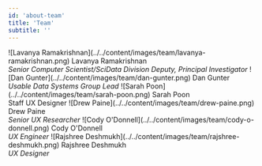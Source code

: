 ```yaml
---
id: 'about-team'
title: 'Team'
subtitle: ''
---
```



<Hero>
<Grid container columnSpacing={8}>
    <Grid item sm={4}>
	 <Box
    	sx={{
    	  textAlign: 'center',
          border: '2px dotted',
          borderColor: 'error.main',
          borderRadius: '16px',
          padding: 1,
          marginTop: '32px'
    	}}>
        <Box
		  sx={{
		    width: '200px',
		    '& .gatsby-image-wrapper': {
		      borderRadius: '50%',
		    }
		  }}
		>
		  ![Lavanya Ramakrishnan](../../content/images/team/lavanya-ramakrishnan.png)
		</Box>
		Lavanya Ramakrishnan<br/>
		  <em>Senior Computer Scientist/SciData Division Deputy, Principal Investigator</em>
    </Box>
    </Grid>
    <Grid item sm={4}>
    <Box
    	sx={{
    	  textAlign: 'center',
          border: '2px dotted',
          borderColor: 'error.main',
          borderRadius: '16px',
          padding: 1,
          marginTop: '32px'
    	}}>
	        <Box
			  sx={{
			      width: '200px',
			      '& .gatsby-image-wrapper': {
			      borderRadius: '50%',
			    }
			  }}
			>
		  		![Dan Gunter](../../content/images/team/dan-gunter.png)
			</Box>
			Dan Gunter<br/>
		  	<em>Usable Data Systems Group Lead</em>
	</Box>
    </Grid>
    <Grid item sm={4}>
     <Box
    	sx={{
    	  textAlign: 'center',
          border: '2px dotted',
          borderColor: 'error.main',
          borderRadius: '16px',
          padding: 1,
          marginTop: '32px'
    	}}>
        <Box
		  sx={{
		    width: '200px',
		    '& .gatsby-image-wrapper': {
		      borderRadius: '50%',
		    }
		  }}
		>
		  ![Sarah Poon](../../content/images/team/sarah-poon.png)
		</Box>
		Sarah Poon<br/>
		  Staff UX Designer
	</Box>
    </Grid>
	<Grid item sm={4}>
	 <Box
    	sx={{
    	  textAlign: 'center',
          border: '2px dotted',
          borderColor: 'error.main',
          borderRadius: '16px',
          padding: 1,
          marginTop: '32px'
    	}}>
        <Box
		  sx={{
		    width: '200px',
		    '& .gatsby-image-wrapper': {
		      borderRadius: '50%',
		    }
		  }}
		>
		  ![Drew Paine](../../content/images/team/drew-paine.png)
		</Box>
		Drew Paine<br/>
		  <em>Senior UX Researcher</em>
    </Box>
    </Grid>
    <Grid item sm={4}>
	 <Box
    	sx={{
    	  textAlign: 'center',
          border: '2px dotted',
          borderColor: 'error.main',
          borderRadius: '16px',
          padding: 1,
          marginTop: '32px'
    	}}>
        <Box
		  sx={{
		    width: '200px',
		    '& .gatsby-image-wrapper': {
		      borderRadius: '50%',
		    }
		  }}
		>
		  ![Cody O'Donnell](../../content/images/team/cody-o-donnell.png)
		</Box>
		Cody O'Donnell<br/>
		  <em>UX Engineer</em>
    </Box>
    </Grid>
    <Grid item sm={4}>
	 <Box
    	sx={{
    	  textAlign: 'center',
          border: '2px dotted',
          borderColor: 'error.main',
          borderRadius: '16px',
          padding: 1,
          marginTop: '32px'
    	}}>
        <Box
		  sx={{
		    width: '200px',
		    '& .gatsby-image-wrapper': {
		      borderRadius: '50%',
		    }
		  }}
		>
		  ![Rajshree Deshmukh](../../content/images/team/rajshree-deshmukh.png)
		</Box>
		Rajshree Deshmukh<br/>
		  <em>UX Designer</em>
    </Box>
    </Grid>

 </Grid>


</Hero>